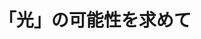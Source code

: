 ﻿---
title: "「光」の可能性を求めて"
category: "物質理工学院"
vol: 68
interviewee: "和田・山中"
url: "http://www.apc.titech.ac.jp/~iyamanaka/index.html"
tags: ["環境","光","制御","物質","ナノ"]
pdf: "68-3-wada-yamanaka.pdf"
career: ""
pdfurl: "68-3-wada-yamanaka/68-3-wada-yamanaka.pdf"
preface: "和田先生は光の持つ性質に関連したさまざまな研究を行っており、それらが将来的に環境問題の解決に貢献することを目標としている。先生はナノハイブリッドと呼ばれる物質を用いて、光を制御することを研究テーマの一つとしている。ナノハイブリッドの生成にマイクロ波を利用した際、さまざまな現象が見つかったため、現在ではマイクロ波を用いた物質製造プロセスも研究テーマに加えている。本稿では、先生が現在並行して研究を行っているこれら二つのテーマに関連し、四つの研究を紹介する。"
---
